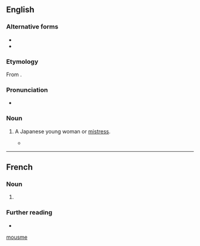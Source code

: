 ==English==

===Alternative forms===
* {{l|en|mousmée}}
* {{l|en|musume}}

===Etymology===
From {{etyl|ja|en}} {{m|ja|娘||daughter, girl|tr=[[musume]]}}.

===Pronunciation===
* {{IPA|en|/ˈmuːsmeɪ/}}

===Noun===
{{en-noun}}

# {{lb|en|historical}} A Japanese young woman or [[mistress]].
#* {{quote-book|en|2006|Thomas Pynchon|Against the Day|publisher=Vintage|year-published=2007|page=628|text=“Hello, Kit.” She stared a moment through Miss Tsurigane. “Who's the '''''mousmée'''''?”}}

[[Category:English terms spelled with É|mousme]]
----
==French==

===Noun===
{{fr-noun|f}}

# {{l|en|mousmé}}

===Further reading===
* {{R:TLFi}}